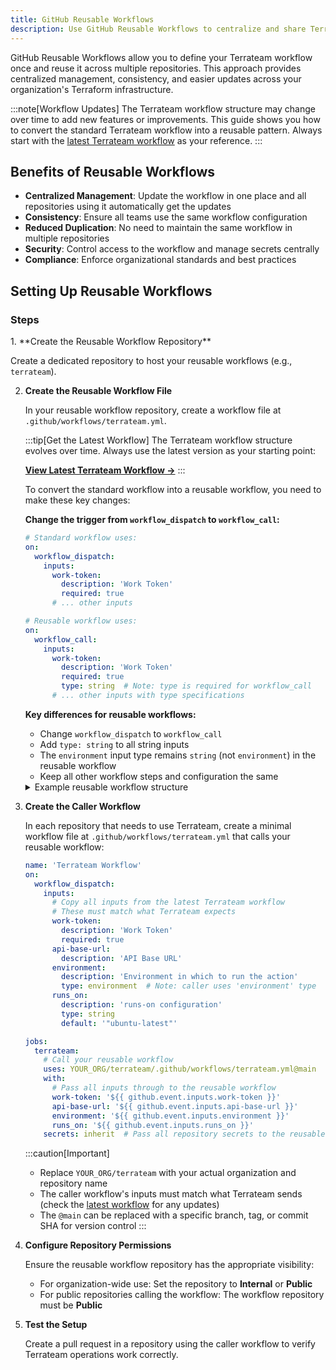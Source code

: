 ```yaml
---
title: GitHub Reusable Workflows
description: Use GitHub Reusable Workflows to centralize and share Terrateam workflows across multiple repositories
---
```



GitHub Reusable Workflows allow you to define your Terrateam workflow once and reuse it across multiple repositories. This approach provides centralized management, consistency, and easier updates across your organization's Terraform infrastructure.

:::note[Workflow Updates]
The Terrateam workflow structure may change over time to add new features or improvements. This guide shows you how to convert the standard Terrateam workflow into a reusable pattern. Always start with the [latest Terrateam workflow](https://raw.githubusercontent.com/terrateamio/terrateam-example/refs/heads/main/github/actions/workflows/default/terrateam.yml) as your reference.
:::

## Benefits of Reusable Workflows

- **Centralized Management**: Update the workflow in one place and all repositories using it automatically get the updates
- **Consistency**: Ensure all teams use the same workflow configuration  
- **Reduced Duplication**: No need to maintain the same workflow in multiple repositories
- **Security**: Control access to the workflow and manage secrets centrally
- **Compliance**: Enforce organizational standards and best practices

## Setting Up Reusable Workflows

### Steps
<Steps>
1. **Create the Reusable Workflow Repository**

   Create a dedicated repository to host your reusable workflows (e.g., `terrateam`).

2. **Create the Reusable Workflow File**

   In your reusable workflow repository, create a workflow file at `.github/workflows/terrateam.yml`.
   
   :::tip[Get the Latest Workflow]
   The Terrateam workflow structure evolves over time. Always use the latest version as your starting point:
   
   **[View Latest Terrateam Workflow →](https://raw.githubusercontent.com/terrateamio/terrateam-example/refs/heads/main/github/actions/workflows/default/terrateam.yml)**
   :::

   To convert the standard workflow into a reusable workflow, you need to make these key changes:

   **Change the trigger from `workflow_dispatch` to `workflow_call`:**
   ```yaml
   # Standard workflow uses:
   on:
     workflow_dispatch:
       inputs:
         work-token:
           description: 'Work Token'
           required: true
         # ... other inputs
   
   # Reusable workflow uses:
   on:
     workflow_call:
       inputs:
         work-token:
           description: 'Work Token'
           required: true
           type: string  # Note: type is required for workflow_call
         # ... other inputs with type specifications
   ```

   **Key differences for reusable workflows:**
   - Change `workflow_dispatch` to `workflow_call`
   - Add `type: string` to all string inputs
   - The `environment` input type remains `string` (not `environment`) in the reusable workflow
   - Keep all other workflow steps and configuration the same

   <details>
   <summary>Example reusable workflow structure</summary>

   ```yaml
   name: 'Terrateam Reusable Workflow'
   on:
     workflow_call:
       inputs:
         work-token:
           description: 'Work Token'
           required: true
           type: string
         api-base-url:
           description: 'API Base URL'
           type: string
         environment:
           description: 'Environment in which to run the action'
           type: string
         runs_on:
           description: 'runs-on configuration'
           type: string
           default: '"ubuntu-latest"'

   jobs:
     terrateam:
       # Copy the jobs section from the latest workflow
       # No changes needed here
       permissions:
         id-token: write
         contents: read
       runs-on: ${{ fromJSON(inputs.runs_on) }}
       timeout-minutes: 1440
       name: Terrateam Action
       environment: '${{ inputs.environment }}'
       steps:
         # ... steps remain the same as the standard workflow
   ```
   </details>

3. **Create the Caller Workflow**

   In each repository that needs to use Terrateam, create a minimal workflow file at `.github/workflows/terrateam.yml` that calls your reusable workflow:

   ```yaml
   name: 'Terrateam Workflow'
   on:
     workflow_dispatch:
       inputs:
         # Copy all inputs from the latest Terrateam workflow
         # These must match what Terrateam expects
         work-token:
           description: 'Work Token'
           required: true
         api-base-url:
           description: 'API Base URL'
         environment:
           description: 'Environment in which to run the action'
           type: environment  # Note: caller uses 'environment' type
         runs_on:
           description: 'runs-on configuration'
           type: string
           default: '"ubuntu-latest"'

   jobs:
     terrateam:
       # Call your reusable workflow
       uses: YOUR_ORG/terrateam/.github/workflows/terrateam.yml@main
       with:
         # Pass all inputs through to the reusable workflow
         work-token: '${{ github.event.inputs.work-token }}'
         api-base-url: '${{ github.event.inputs.api-base-url }}'
         environment: '${{ github.event.inputs.environment }}'
         runs_on: '${{ github.event.inputs.runs_on }}'
       secrets: inherit  # Pass all repository secrets to the reusable workflow
   ```

   :::caution[Important]
   - Replace `YOUR_ORG/terrateam` with your actual organization and repository name
   - The caller workflow's inputs must match what Terrateam sends (check the [latest workflow](https://raw.githubusercontent.com/terrateamio/terrateam-example/refs/heads/main/github/actions/workflows/default/terrateam.yml) for any updates)
   - The `@main` can be replaced with a specific branch, tag, or commit SHA for version control
   :::

4. **Configure Repository Permissions**

   Ensure the reusable workflow repository has the appropriate visibility:
   - For organization-wide use: Set the repository to **Internal** or **Public**
   - For public repositories calling the workflow: The workflow repository must be **Public**

5. **Test the Setup**

   Create a pull request in a repository using the caller workflow to verify Terrateam operations work correctly.

</Steps>
